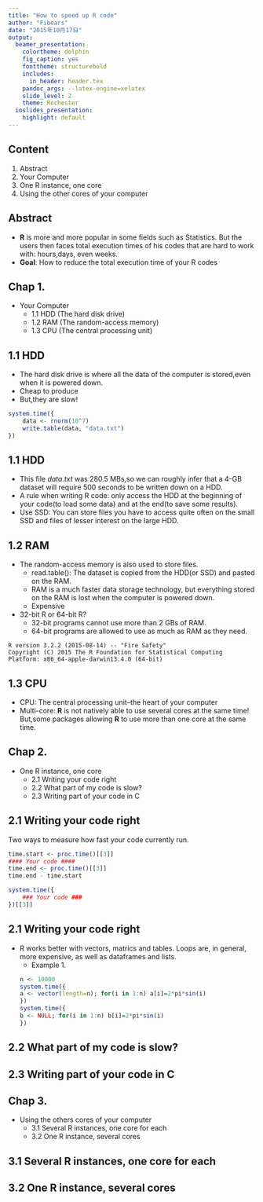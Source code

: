 ```yaml
---
title: "How to speed up R code"
author: "Fibears"
date: "2015年10月17日"
output:
  beamer_presentation:
    colortheme: dolphin
    fig_caption: yes
    fonttheme: structurebold
    includes:
      in_header: header.tex
    pandoc_args: --latex-engine=xelatex
    slide_level: 2
    theme: Rochester
  ioslides_presentation:
    highlight: default
---
```

## Content
1. Abstract
2. Your Computer
3. One R instance, one core
4. Using the other cores of your computer

## Abstract
* **R** is more and more popular in some fields such as Statistics. But the users then 
faces total execution times of his codes that are hard to work with: hours,days,
even weeks.
* **Goal**: How to reduce the total execution time of your R codes

## Chap 1.
* Your Computer
    + 1.1 HDD (The hard disk drive)
    + 1.2 RAM (The random-access memory)
    + 1.3 CPU (The central processing unit)

## 1.1 HDD
* The hard disk drive is where all the data of the computer is stored,even 
when it is powered down.
* Cheap to produce
* But,they are slow!

```r
system.time({
    data <- rnorm(10^7)
    write.table(data, "data.txt")
})
```

## 1.1 HDD
* This file _data.txt_ was 280.5 MBs,so we can roughly infer that a 
4-GB dataset will require 500 seconds to be written down on a HDD.
* A rule when writing R code: only access the HDD at the beginning of 
your code(to load some data) and at the end(to save some results).
* Use SSD: You can store files you have to access quite often on the 
small SSD and files of lesser interest on the large HDD.

## 1.2 RAM
* The random-access memory is also used to store files.
    + read.table(): The dataset is copied from the HDD(or SSD) and pasted 
    on the RAM.
    + RAM is a much faster data storage technology, but everything stored 
    on the RAM is lost when the computer is powered down.
    + Expensive
* 32-bit R or 64-bit R?
    + 32-bit programs cannot use more than 2 GBs of RAM.
    + 64-bit programs are allowed to use as much as RAM as they need.

~~~~~~~
R version 3.2.2 (2015-08-14) -- "Fire Safety"
Copyright (C) 2015 The R Foundation for Statistical Computing
Platform: x86_64-apple-darwin13.4.0 (64-bit)
~~~~~~~

## 1.3 CPU
* CPU: The central processing unit--the heart of your computer
* Multi-core: __R__ is not natively able to use several cores at the 
same time! But,some packages allowing __R__ to use more than one core 
at the same time. 

## Chap 2.
* One R instance, one core
    + 2.1 Writing your code right
    + 2.2 What part of my code is slow?
    + 2.3 Writing part of your code in C

## 2.1 Writing your code right
Two ways to measure how fast your code currently run.
```r
time.start <- proc.time()[[3]]
#### Your code ####
time.end <- proc.time()[[3]]
time.end - time.start
```
```r
system.time({
    ### Your code ###
})[[3]]
```

## 2.1 Writing your code right
* R works better with vectors, matrics and tables. Loops are, in 
general, more expensive, as well as dataframes and lists.
    + Example 1.
    ```r
    n <- 10000
    system.time({
    a <- vector(length=n); for(i in 1:n) a[i]=2*pi*sin(i)
    })
    system.time({
    b <- NULL; for(i in 1:n) b[i]=2*pi*sin(i)
    })
    ```


## 2.2 What part of my code is slow?


## 2.3 Writing part of your code in C




## Chap 3.
* Using the others cores of your computer
    + 3.1 Several R instances, one core for each
    + 3.2 One R instance, several cores

## 3.1 Several R instances, one core for each


## 3.2 One R instance, several cores




